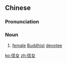 ==Chinese==
{{zh-forms}}

===Pronunciation===
{{zh-pron
|m=xìnnǚ
|c=seon3 neoi5
|mn=qz:sìn-lír/xm:sìn-lú/zz:sìn-lí
|cat=n
}}

===Noun===
{{zh-noun}}

# [[female]] [[Buddhist]] [[devotee]]

[[ko:信女]]
[[zh:信女]]